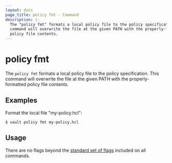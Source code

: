 ```yaml
---
layout: docs
page_title: policy fmt - Command
description: |-
  The "policy fmt" formats a local policy file to the policy specification. This
  command will overwrite the file at the given PATH with the properly-formatted
  policy file contents.
---
```


# policy fmt

The `policy fmt` formats a local policy file to the policy specification. This
command will overwrite the file at the given PATH with the properly-formatted
policy file contents.

## Examples

Format the local file "my-policy.hcl":

```shell-session
$ vault policy fmt my-policy.hcl
```

## Usage

There are no flags beyond the [standard set of flags](/vault/docs/commands)
included on all commands.
